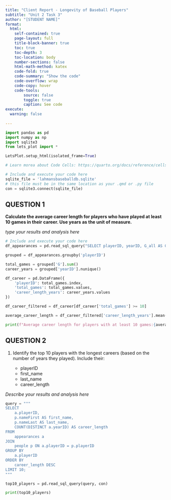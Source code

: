 ```yaml
---
title: "Client Report - Longevity of Baseball Players"
subtitle: "Unit 2 Task 3"
author: "[STUDENT NAME]"
format:
  html:
    self-contained: true
    page-layout: full
    title-block-banner: true
    toc: true
    toc-depth: 3
    toc-location: body
    number-sections: false
    html-math-method: katex
    code-fold: true
    code-summary: "Show the code"
    code-overflow: wrap
    code-copy: hover
    code-tools:
        source: false
        toggle: true
        caption: See code
execute: 
  warning: false
    
---
```


```python
import pandas as pd 
import numpy as np
import sqlite3
from lets_plot import *

LetsPlot.setup_html(isolated_frame=True)
```


```python
# Learn morea about Code Cells: https://quarto.org/docs/reference/cells/cells-jupyter.html

# Include and execute your code here
sqlite_file = 'lahmansbaseballdb.sqlite'
# this file must be in the same location as your .qmd or .py file
con = sqlite3.connect(sqlite_file)
```

## QUESTION 1

__Calculate the average career length for players who have played at least 10 games in their career. Use years as the unit of measure.__

_type your results and analysis here_

```python
# Include and execute your code here
df_appearances = pd.read_sql_query("SELECT playerID, yearID, G_all AS G FROM appearances", con)

grouped = df_appearances.groupby('playerID')

total_games = grouped['G'].sum()
career_years = grouped['yearID'].nunique()

df_career = pd.DataFrame({
    'playerID': total_games.index,
    'total_games': total_games.values,
    'career_length_years': career_years.values
})

df_career_filtered = df_career[df_career['total_games'] >= 10]

average_career_length = df_career_filtered['career_length_years'].mean()

print(f"Average career length for players with at least 10 games:{average_career_length:.2f}")


```


## QUESTION 2

1. Identify the top 10 players with the longest careers (based on the number of years they played). Include their:

    - playerID
    - first_name
    - last_name
    - career_length

_Describe your results and analysis here_

```python

query = """
SELECT 
    a.playerID,
    p.nameFirst AS first_name,
    p.nameLast AS last_name,
    COUNT(DISTINCT a.yearID) AS career_length
FROM 
    appearances a
JOIN 
    people p ON a.playerID = p.playerID
GROUP BY 
    a.playerID
ORDER BY 
    career_length DESC
LIMIT 10; 
"""

top10_players = pd.read_sql_query(query, con) 

print(top10_players)


```


